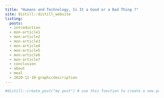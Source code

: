 ```yaml
---
title: "Humans and Technology, Is It a Good or a Bad Thing ?"
site: distill::distill_website
listing: 
  posts:
  - introduction
  - mon-article1
  - mon-article2
  - mon-article3
  - mon-article4
  - mon-article5
  - mon-article6
  - mon-article7
  - conclusion
  - about
  - meal
  - 2020-11-10-graphicdescription 
---
```


```r
#distill::create_post("my post") # use this fonction to create a new post
```

